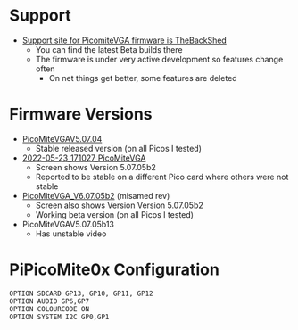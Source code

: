 = Support =

* [https://www.thebackshed.com/forum/ViewTopic.php?FID=16&TID=14854 Support site for PicomiteVGA firmware is TheBackShed]
** You can find the latest Beta builds there
** The firmware is under very active development so features change often
*** On net things get better, some features are deleted

= Firmware Versions =

* [https://github.com/land-boards/RasPiPico/tree/main/PicoMite_MMBASIC/PicoMite_VGA/PicoMiteVGA_Firmware/PicoMiteVGAV5.07.04 PicoMiteVGAV5.07.04]
** Stable released version (on all Picos I tested)
* [https://github.com/land-boards/RasPiPico/tree/main/PicoMite_MMBASIC/PicoMite_VGA/PicoMiteVGA_Firmware/2022-05-23_171027_PicoMiteVGA 2022-05-23_171027_PicoMiteVGA]
** Screen shows Version 5.07.05b2
** Reported to be stable on a different Pico card where others were not stable
* [https://github.com/land-boards/RasPiPico/tree/main/PicoMite_MMBASIC/PicoMite_VGA/PicoMiteVGA_Firmware/PicoMiteVGA_V6.07.05b2 PicoMiteVGA_V6.07.05b2] (misamed rev)
** Screen also shows Version Version 5.07.05b2
** Working beta version (on all Picos I tested)
* PicoMiteVGAV5.07.05b13
** Has unstable video

= PiPicoMite0x Configuration =

<pre>
OPTION SDCARD GP13, GP10, GP11, GP12
OPTION AUDIO GP6,GP7
OPTION COLOURCODE ON
OPTION SYSTEM I2C GP0,GP1

</pre>
